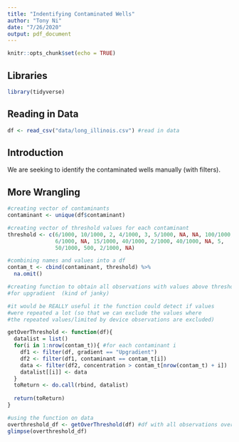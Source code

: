 ```yaml
---
title: "Indentifying Contaminated Wells"
author: "Tony Ni"
date: "7/26/2020"
output: pdf_document
---
```


```r
knitr::opts_chunk$set(echo = TRUE)
```

## Libraries

```r
library(tidyverse)
```

## Reading in Data

```r
df <- read_csv("data/long_illinois.csv") #read in data
```

## Introduction

We are seeking to identify the contaminated wells manually (with filters).

## More Wrangling

```r
#creating vector of contaminants
contaminant <- unique(df$contaminant)

#creating vector of threshold values for each contaminant
threshold <- c(6/1000, 10/1000, 2, 4/1000, 3, 5/1000, NA, NA, 100/1000, 
               6/1000, NA, 15/1000, 40/1000, 2/1000, 40/1000, NA, 5, 
               50/1000, 500, 2/1000, NA)

#combining names and values into a df
contam_t <- cbind(contaminant, threshold) %>%
  na.omit()
```

```r
#creating function to obtain all observations with values above threshold
#for upgradient  (kind of janky)

#it would be REALLY useful it the function could detect if values
#were repeated a lot (so that we can exclude the values where
#the repeated values/limited by device observations are excluded)

getOverThreshold <- function(df){
  datalist = list()
  for(i in 1:nrow(contam_t)){ #for each contaminant i
    df1 <- filter(df, gradient == "Upgradient")
    df2 <- filter(df1, contaminant == contam_t[i])
    data <- filter(df2, concentration > contam_t[nrow(contam_t) + i])
    datalist[[i]] <- data
  }
  toReturn <- do.call(rbind, datalist)
  
  return(toReturn)
}
```

```r
#using the function on data
overthreshold_df <- getOverThreshold(df) #df with all observations over threshold value
glimpse(overthreshold_df)
```